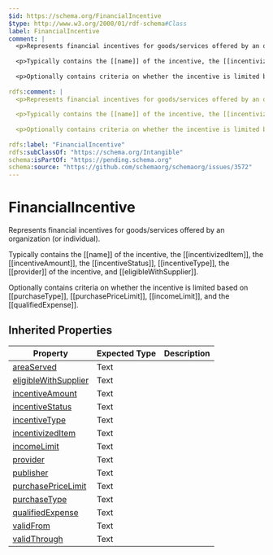 ```yaml
---
$id: https://schema.org/FinancialIncentive
$type: http://www.w3.org/2000/01/rdf-schema#Class
label: FinancialIncentive
comment: |
  <p>Represents financial incentives for goods/services offered by an organization (or individual).</p>
  
  <p>Typically contains the [[name]] of the incentive, the [[incentivizedItem]], the [[incentiveAmount]], the [[incentiveStatus]], [[incentiveType]], the [[provider]] of the incentive, and [[eligibleWithSupplier]].</p>
  
  <p>Optionally contains criteria on whether the incentive is limited based on [[purchaseType]], [[purchasePriceLimit]], [[incomeLimit]], and the [[qualifiedExpense]].
      
rdfs:comment: |
  <p>Represents financial incentives for goods/services offered by an organization (or individual).</p>
  
  <p>Typically contains the [[name]] of the incentive, the [[incentivizedItem]], the [[incentiveAmount]], the [[incentiveStatus]], [[incentiveType]], the [[provider]] of the incentive, and [[eligibleWithSupplier]].</p>
  
  <p>Optionally contains criteria on whether the incentive is limited based on [[purchaseType]], [[purchasePriceLimit]], [[incomeLimit]], and the [[qualifiedExpense]].
      
rdfs:label: "FinancialIncentive"
rdfs:subClassOf: "https://schema.org/Intangible"
schema:isPartOf: "https://pending.schema.org"
schema:source: "https://github.com/schemaorg/schemaorg/issues/3572"
---
```


# FinancialIncentive

<p>Represents financial incentives for goods/services offered by an organization (or individual).</p>

<p>Typically contains the [[name]] of the incentive, the [[incentivizedItem]], the [[incentiveAmount]], the [[incentiveStatus]], [[incentiveType]], the [[provider]] of the incentive, and [[eligibleWithSupplier]].</p>

<p>Optionally contains criteria on whether the incentive is limited based on [[purchaseType]], [[purchasePriceLimit]], [[incomeLimit]], and the [[qualifiedExpense]].
    

## Inherited Properties

| Property | Expected Type | Description |
| --- | --- | --- |
| [areaServed](https://schema.org/areaServed) | Text |  |
| [eligibleWithSupplier](https://schema.org/eligibleWithSupplier) | Text |  |
| [incentiveAmount](https://schema.org/incentiveAmount) | Text |  |
| [incentiveStatus](https://schema.org/incentiveStatus) | Text |  |
| [incentiveType](https://schema.org/incentiveType) | Text |  |
| [incentivizedItem](https://schema.org/incentivizedItem) | Text |  |
| [incomeLimit](https://schema.org/incomeLimit) | Text |  |
| [provider](https://schema.org/provider) | Text |  |
| [publisher](https://schema.org/publisher) | Text |  |
| [purchasePriceLimit](https://schema.org/purchasePriceLimit) | Text |  |
| [purchaseType](https://schema.org/purchaseType) | Text |  |
| [qualifiedExpense](https://schema.org/qualifiedExpense) | Text |  |
| [validFrom](https://schema.org/validFrom) | Text |  |
| [validThrough](https://schema.org/validThrough) | Text |  |
